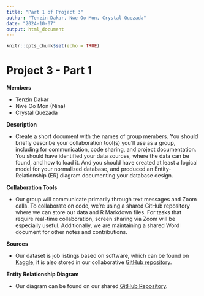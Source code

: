 ```yaml
---
title: "Part 1 of Project 3"
author: "Tenzin Dakar, Nwe Oo Mon, Crystal Quezada"
date: "2024-10-07"
output: html_document
---
```


```r
knitr::opts_chunk$set(echo = TRUE)
```

# Project 3 - Part 1

**Members**

- Tenzin Dakar
- Nwe Oo Mon (Nina)
- Crystal Quezada

**Description**

- Create a short document with the names of group members. You should briefly describe your collaboration tool(s) you’ll use as a group, including for communication, code sharing, and project documentation. You should have identified your data sources, where the data can be found, and how to load it. And you should have created at least a logical model for your normalized database, and produced an Entity-Relationship (ER) diagram documenting your database design.

**Collaboration Tools**

- Our group will communicate primarily through text messages and Zoom calls. To collaborate on code, we're using a shared GitHub repository where we can store our data and R Markdown files. For tasks that require real-time collaboration, screen sharing via Zoom will be especially useful. Additionally, we are maintaining a shared Word document for other notes and contributions.

**Sources**

- Our dataset is job listings based on software, which can be found on [Kaggle](https://www.kaggle.com/code/kerneler/starter-ds-job-listing-technology-04cdb0b7-0/input), it is also stored in our collaborative [GitHub repository](https://github.com/Nweoomon/Project3_607). 

**Entity Relationship Diagram**

- Our diagram can be found on our shared [GitHub Repository](https://github.com/Nweoomon/Project3_607/blob/main/NOM_Job_listing_ER_Diagram.docx).



